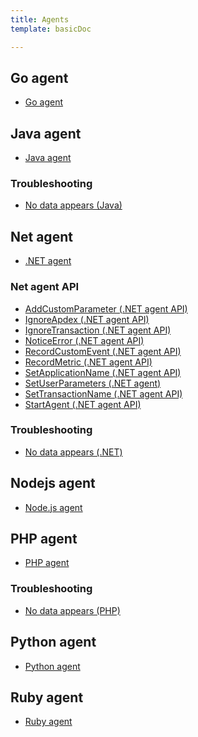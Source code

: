 ```yaml
---
title: Agents
template: basicDoc

---
```


## Go agent

* [Go agent](/docs/agents/go-agent)

## Java agent

* [Java agent](/docs/agents/java-agent)

### Troubleshooting

* [No data appears (Java)](/docs/agents/java-agent/troubleshooting/no-data-appears-java)

## Net agent

* [.NET agent](/docs/agents/net-agent)

### Net agent API

* [AddCustomParameter (.NET agent API)](/docs/agents/net-agent/net-agent-api/addcustomparameter-net-agent-api)
* [IgnoreApdex (.NET agent API)](/docs/agents/net-agent/net-agent-api/ignore-apdex)
* [IgnoreTransaction (.NET agent API)](/docs/agents/net-agent/net-agent-api/ignore-transaction)
* [NoticeError (.NET agent API)](/docs/agents/net-agent/net-agent-api/noticeerror-net-agent-api)
* [RecordCustomEvent (.NET agent API)](/docs/agents/net-agent/net-agent-api/recordcustomevent-net-agent-api)
* [RecordMetric (.NET agent API)](/docs/agents/net-agent/net-agent-api/recordmetric-net-agent-api)
* [SetApplicationName (.NET agent API)](/docs/agents/net-agent/net-agent-api/set-application-name)
* [SetUserParameters (.NET agent)](/docs/agents/net-agent/net-agent-api/set-user-parameters)
* [SetTransactionName (.NET agent API)](/docs/agents/net-agent/net-agent-api/settransactionname-net-agent-api)
* [StartAgent (.NET agent API)](/docs/agents/net-agent/net-agent-api/start-agent)

### Troubleshooting

* [No data appears (.NET)](/docs/agents/net-agent/troubleshooting/no-data-appears-net)

## Nodejs agent

* [Node.js agent](/docs/agents/nodejs-agent)

## PHP agent

* [PHP agent](/docs/agents/php-agent)

### Troubleshooting

* [No data appears (PHP)](/docs/agents/php-agent/troubleshooting/no-data-appears-php)

## Python agent

* [Python agent](/docs/agents/python-agent)

## Ruby agent

* [Ruby agent](/docs/agents/ruby-agent)
